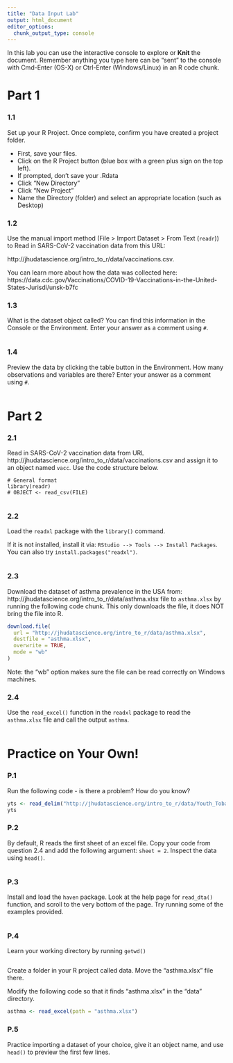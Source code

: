 ```yaml
---
title: "Data Input Lab"
output: html_document
editor_options: 
  chunk_output_type: console
---
```


In this lab you can use the interactive console to explore or **Knit** the document. 
Remember anything you type here can be "sent" to the console with Cmd-Enter (OS-X) or Ctrl-Enter (Windows/Linux) in an R code chunk.

# Part 1  

### 1.1 

Set up your R Project. Once complete, confirm you have created a project folder.

- First, save your files.
- Click on the R Project button (blue box with a green plus sign on the top left).
- If prompted, don't save your .Rdata
- Click "New Directory"
- Click "New Project"
- Name the Directory (folder) and select an appropriate location (such as Desktop)

### 1.2

Use the manual import method (File > Import Dataset > From Text (`readr`)) to Read in SARS-CoV-2 vaccination data from this URL:

http://jhudatascience.org/intro_to_r/data/vaccinations.csv. 

You can learn more about how the data was collected here: https://data.cdc.gov/Vaccinations/COVID-19-Vaccinations-in-the-United-States-Jurisdi/unsk-b7fc

### 1.3

What is the dataset object called? You can find this information in the Console or the Environment. Enter your answer as a comment using `#`.

```r

```

### 1.4

Preview the data by clicking the table button in the Environment. How many observations and variables are there? Enter your answer as a comment using `#`.

```r

```


# Part 2

### 2.1

Read in SARS-CoV-2 vaccination data from URL 
http://jhudatascience.org/intro_to_r/data/vaccinations.csv
and assign it to an object named `vacc`. Use the code structure below.

```
# General format
library(readr)
# OBJECT <- read_csv(FILE)
```

```r

```

### 2.2

Load the `readxl` package with the `library()` command. 

If it is not installed, install it via: `RStudio --> Tools --> Install Packages`. You can also try `install.packages("readxl")`.

```r

```

### 2.3

Download the dataset of asthma prevalence in the USA from: http://jhudatascience.org/intro_to_r/data/asthma.xlsx file to `asthma.xlsx` by running the following code chunk. This only downloads the file, it does NOT bring the file into R.

```r
download.file(
  url = "http://jhudatascience.org/intro_to_r/data/asthma.xlsx",
  destfile = "asthma.xlsx",
  overwrite = TRUE,
  mode = "wb"
)
```

Note: the "wb" option makes sure the file can be read correctly on Windows machines.

### 2.4

Use the `read_excel()` function in the `readxl` package to read the `asthma.xlsx` file and call the output `asthma`. 

```r

```


# Practice on Your Own!

### P.1

Run the following code - is there a problem? How do you know?

```r
yts <- read_delim("http://jhudatascience.org/intro_to_r/data/Youth_Tobacco_Survey_YTS_Data.csv", delim = "\t")
yts
```

### P.2

By default, R reads the first sheet of an excel file. Copy your code from question 2.4 and add the following argument: `sheet = 2`. Inspect the data using `head()`.

```r

```

### P.3

Install and load the `haven` package. Look at the help page for `read_dta()` function, and scroll to the very bottom of the page. Try running some of the examples provided.

```r

```

### P.4 

Learn your working directory by running `getwd()`

```r

```

Create a folder in your R project called data. Move the "asthma.xlsx" file there. 

Modify the following code so that it finds "asthma.xlsx" in the "data" directory.

```r
asthma <- read_excel(path = "asthma.xlsx")
```

### P.5

Practice importing a dataset of your choice, give it an object name, and use `head()` to preview the first few lines.

